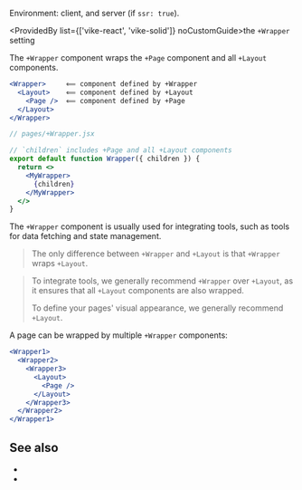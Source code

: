 
Environment: client, and server (if <Link href="/ssr">`ssr: true`</Link>).

<ProvidedBy list={['vike-react', 'vike-solid']} noCustomGuide>the `+Wrapper` setting</ProvidedBy>

The `+Wrapper` component wraps the <Link href="/Page">`+Page` component</Link> and all <Link href="/Layout">`+Layout` components</Link>.

```jsx
<Wrapper>     ⟸ component defined by +Wrapper
  <Layout>    ⟸ component defined by +Layout
    <Page />  ⟸ component defined by +Page
  </Layout>
</Wrapper>
```

```jsx
// pages/+Wrapper.jsx

// `children` includes +Page and all +Layout components
export default function Wrapper({ children }) {
  return <>
    <MyWrapper>
      {children}
    </MyWrapper>
  </>
}
```

The `+Wrapper` component is usually used for integrating tools, such as <Link href="/integration#data-fetching">tools for data fetching</Link> and <Link href="/store">state management</Link>.

> The only difference between `+Wrapper` and  <Link href="/Layout">`+Layout`</Link> is that `+Wrapper` wraps `+Layout`.

> To integrate tools, we generally recommend `+Wrapper` over `+Layout`, as it ensures that all `+Layout` components are also wrapped.
>
> To define your pages' visual appearance, we generally recommend `+Layout`.


A page can be wrapped by multiple `+Wrapper` components:

```jsx
<Wrapper1>
  <Wrapper2>
    <Wrapper3>
      <Layout>
        <Page />
      </Layout>
    </Wrapper3>
  </Wrapper2>
</Wrapper1>
```


## See also

- <Link href="/Layout" />
- <Link href="/Page" />
